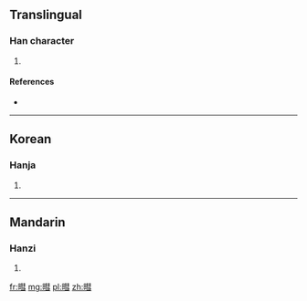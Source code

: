 ==Translingual==

===Han character===
{{Han char|rn=72|rad=日|as=11|sn=15|four=|canj=日手十一 (AQJM), 日手十尸 (AQJS)}}

# {{defn|Han|sort=日11}}

====References====
* {{Han ref|kx=0499.280|dkj=14135|dj=0868.340|hdz=21532.010|uh=66B3|ud=26291}}

----

==Korean==

===Hanja===
{{ko-hanja|hangeul=혜|eumhun=반짝일|rv=hye|mr=hye|y=hyey}}

# {{defn|lang=ko|sort=日11}}

----

==Mandarin==

===Hanzi===
{{cmn-hanzi|pin=[[huì]] ([[hui4]])|wg=hui<sup>4</sup>}}

# {{defn|lang=cmn|sort=日11}}

[[fr:暳]]
[[mg:暳]]
[[pl:暳]]
[[zh:暳]]